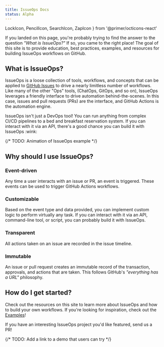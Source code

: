 ```yaml
---
title: IssueOps Docs
status: Alpha
---
```


  LockIcon,
  PencilIcon,
  SearchIcon,
  ZapIcon
} from '@primer/octicons-react'

If you landed on this page, you're probably trying to find the answer to the
question _"What is IssueOps?"_ If so, you came to the right place! The goal of
this site is to provide education, best practices, examples, and resources for
building IssueOps workflows on GitHub.

## What is IssueOps?

IssueOps is a loose collection of tools, workflows, and concepts that can be
applied to [GitHub Issues](https://github.com/features/issues) to drive a nearly
limitless number of workflows. Like many of the other "Ops" tools, (ChatOps,
GitOps, and so on), IssueOps leverages a friendly interface to drive automation
behind-the-scenes. In this case, issues and pull requests (PRs) are the
interface, and GitHub Actions is the automation engine.

<Note>
  IssueOps isn't just a DevOps tool! You can run anything from complex CI/CD
  pipelines to a bed and breakfast reservation system. If you can interact with
  it via an API, there's a good chance you can build it with IssueOps :wink:
</Note>

{/* TODO: Animation of IssueOps example */}

## Why should I use IssueOps?

### <ZapIcon size={24} /> Event-driven

Any time a user interacts with an issue or PR, an event is triggered. These
events can be used to trigger GitHub Actions workflows.

### <PencilIcon size={24} /> Customizable

Based on the event type and data provided, you can implement custom logic to
perform virtually any task. If you can interact with it via an API, command-line
tool, or script, you can probably build it with IssueOps.

### <SearchIcon size={24} /> Transparent

All actions taken on an issue are recorded in the issue timeline.

### <LockIcon size={24} /> Immutable

An issue or pull request creates an immutable record of the transaction,
approvals, and actions that are taken. This follows GitHub's _"everything has a
URL"_ philosophy.

## How do I get started?

Check out the resources on this site to learn more about IssueOps and how to
build your own workflows. If you're looking for inspiration, check out the
[Examples](/examples)!

<Note>
  If you have an interesting IssueOps project you'd like featured, send us a PR!
</Note>

{/* TODO: Add a link to a demo that users can try */}
